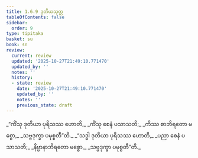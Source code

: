 ```yaml
---
title: 1.6.9 ဒုတိယသုတ္တ
tableOfContents: false
sidebar:
  order: 9
type: tipitaka
basket: su
book: sn
review:
  current: review
  updated: '2025-10-27T21:49:10.771470'
  updated_by: ''
  notes: ''
  history:
  - state: review
    date: '2025-10-27T21:49:10.771470'
    updated_by: ''
    notes: ''
    previous_state: draft
---
```



<ReviewStatus review={frontmatter.review} showDetails={true} />

<HypothesisAnnotation frontmatter={frontmatter} />

<DynamicBreadcrumb />

<Division number="59" book="sn" e="ch" v="18" p="288">

<Paragraph number="304" type="verses" book="sn">
_“ကိံသု ဒုတိယာ ပုရိသဿ ဟောတိ,_  
_ကိံသု စေနံ ပသာသတိ;_  
_ကိဿ စာဘိရတော မစ္စော,_  
_သဗ္ဗဒုက္ခာ ပမုစ္စတီ”တိ._  

</Paragraph>

<Paragraph number="305" type="verses" book="sn">
_“သဒ္ဓါ ဒုတိယာ ပုရိသဿ ဟောတိ,_  
_ပညာ စေနံ ပသာသတိ;_  
_နိဗ္ဗာနာဘိရတော မစ္စော,_  
_သဗ္ဗဒုက္ခာ ပမုစ္စတီ”တိ._
</Paragraph>
</Division>